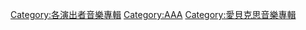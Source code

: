 {{Catmore|AAA (團體)}}

{{DEFAULTSORT:Aaa}}

[[Category:各演出者音樂專輯|Category:各演出者音樂專輯]]
[[Category:AAA|Category:AAA]]
[[Category:愛貝克思音樂專輯|Category:愛貝克思音樂專輯]]